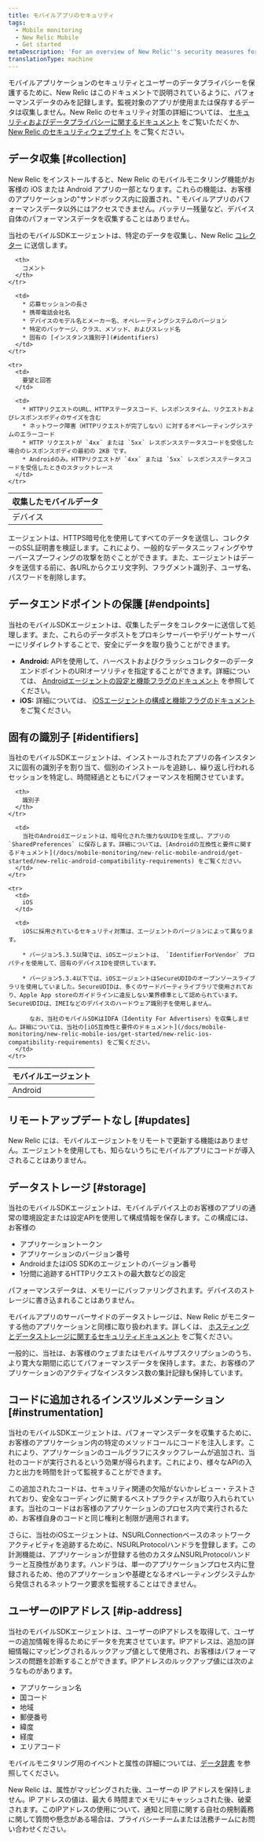 ```yaml
---
title: モバイルアプリのセキュリティ
tags:
  - Mobile monitoring
  - New Relic Mobile
  - Get started
metaDescription: 'For an overview of New Relic''s security measures for mobile applications, start here.'
translationType: machine
---
```


モバイルアプリケーションのセキュリティとユーザーのデータプライバシーを保護するために、New Relic はこのドキュメントで説明されているように、パフォーマンスデータのみを記録します。監視対象のアプリが使用または保存するデータは収集しません。New Relic のセキュリティ対策の詳細については、 [セキュリティおよびデータプライバシーに関するドキュメント](/docs/security/new-relic-security/data-privacy/data-privacy-new-relic) をご覧いただくか、 [New Relic のセキュリティウェブサイト](https://newrelic.com/security) をご覧ください。

## データ収集 [#collection]

New Relic をインストールすると、New Relic のモバイルモニタリング機能がお客様の iOS または Android アプリの一部となります。これらの機能は、お客様のアプリケーションの"サンドボックス内に設置され、" モバイルアプリのパフォーマンスデータ以外にはアクセスできません。バッテリー残量など、デバイス自体のパフォーマンスデータを収集することはありません。

当社のモバイルSDKエージェントは、特定のデータを収集し、New Relic [コレクター](/docs/using-new-relic/welcome-new-relic/getting-started/glossary#collector) に送信します。

<table>
  <thead>
    <tr>
      <th style={{ width: "200px" }}>
        収集したモバイルデータ
      </th>

      <th>
        コメント
      </th>
    </tr>
  </thead>

  <tbody>
    <tr>
      <td>
        デバイス
      </td>

      <td>
        * 応募セッションの長さ
        * 携帯電話会社名
        * デバイスのモデル名とメーカー名、オペレーティングシステムのバージョン
        * 特定のパッケージ、クラス、メソッド、およびスレッド名
        * 固有の [インスタンス識別子](#identifiers)
      </td>
    </tr>

    <tr>
      <td>
        要望と回答
      </td>

      <td>
        * HTTPリクエストのURL、HTTPステータスコード、レスポンスタイム、リクエストおよびレスポンスボディのサイズを含む
        * ネットワーク障害（HTTPリクエストが完了しない）に対するオペレーティングシステムのエラーコード
        * HTTP リクエストが `4xx` または `5xx` レスポンスステータスコードを受信した場合のレスポンスボディの最初の 2KB です。
        * Androidのみ。HTTPリクエストが `4xx` または `5xx` レスポンスステータスコードを受信したときのスタックトレース
      </td>
    </tr>
  </tbody>
</table>

エージェントは、HTTPS暗号化を使用してすべてのデータを送信し、コレクターのSSL証明書を検証します。これにより、一般的なデータスニッフィングやサーバースプーフィングの攻撃を防ぐことができます。また、エージェントはデータを送信する前に、各URLからクエリ文字列、フラグメント識別子、ユーザ名、パスワードを削除します。

## データエンドポイントの保護 [#endpoints]

当社のモバイルSDKエージェントは、収集したデータをコレクターに送信して処理します。また、これらのデータポストをプロキシサーバーやデリゲートサーバーにリダイレクトすることで、安全にデータを取り扱うことができます。

* **Android:** APIを使用して、ハーベストおよびクラッシュコレクターのデータエンドポイントのURIオーソリティを指定することができます。詳細については、 [Androidエージェントの設定と機能フラグのドキュメント](/docs/mobile-monitoring/new-relic-mobile-android/api-guides/android-agent-configuration-feature-flags) を参照してください。
* **iOS:** 詳細については、 [iOSエージェントの構成と機能フラグのドキュメント](/docs/mobile-monitoring/new-relic-mobile-ios/api-guides/ios-agent-configuration-feature-flags) をご覧ください。

## 固有の識別子 [#identifiers]

当社のモバイルSDKエージェントは、インストールされたアプリの各インスタンスに固有の識別子を割り当て、個別のインストールを追跡し、繰り返し行われるセッションを特定し、時間経過とともにパフォーマンスを相関させています。

<table>
  <thead>
    <tr>
      <th style={{ width: "150px" }}>
        モバイルエージェント
      </th>

      <th>
        識別子
      </th>
    </tr>
  </thead>

  <tbody>
    <tr>
      <td>
        Android
      </td>

      <td>
        当社のAndroidエージェントは、暗号化された強力なUUIDを生成し、アプリの `SharedPreferences` に保存します。詳細については、[Androidの互換性と要件に関するドキュメント](/docs/mobile-monitoring/new-relic-mobile-android/get-started/new-relic-android-compatibility-requirements) をご覧ください。
      </td>
    </tr>

    <tr>
      <td>
        iOS
      </td>

      <td>
        iOSに採用されているセキュリティ対策は、エージェントのバージョンによって異なります。

        * バージョン5.3.5以降では、iOSエージェントは、 `IdentifierForVendor` プロパティを使用して、固有のデバイスIDを提供しています。

        * バージョン5.3.4以下では、iOSエージェントはSecureUDIDのオープンソースライブラリを使用していました。SecureUDIDは、多くのサードパーティライブラリで使用されており、Apple App storeのガイドラインに違反しない業界標準として認められています。SecureUDIDは、IMEIなどのデバイスのハードウェア識別子を使用しません。

          なお、当社のモバイルSDKはIDFA（Identity For Advertisers）を収集しません。詳細については、当社の[iOS互換性と要件のドキュメント](/docs/mobile-monitoring/new-relic-mobile-ios/get-started/new-relic-ios-compatibility-requirements) をご覧ください。
      </td>
    </tr>
  </tbody>
</table>

## リモートアップデートなし [#updates]

New Relic には、モバイルエージェントをリモートで更新する機能はありません。エージェントを使用しても、知らないうちにモバイルアプリにコードが導入されることはありません。

## データストレージ [#storage]

当社のモバイルSDKエージェントは、モバイルデバイス上のお客様のアプリの通常の環境設定または設定APIを使用して構成情報を保存します。この構成には、お客様の

* アプリケーショントークン
* アプリケーションのバージョン番号
* AndroidまたはiOS SDKのエージェントのバージョン番号
* 1分間に追跡するHTTPリクエストの最大数などの設定

パフォーマンスデータは、メモリーにバッファリングされます。デバイスのストレージに書き込まれることはありません。

モバイルアプリのサーバーサイドのデータストレージは、New Relic がモニターする他のアプリケーションと同様に取り扱われます。詳しくは、 [ホスティングとデータストレージに関するセキュリティドキュメント](/docs/security/new-relic-security/data-privacy/security-controls-privacy#Hosting_and_Data_Storage) をご覧ください。

一般的に、当社は、お客様のウェブまたはモバイルサブスクリプションのうち、より寛大な期間に応じてパフォーマンスデータを保持します。また、お客様のアプリケーションのアクティブなインスタンス数の集計記録も保持しています。

## コードに追加されるインスツルメンテーション [#instrumentation]

当社のモバイルSDKエージェントは、パフォーマンスデータを収集するために、お客様のアプリケーション内の特定のメソッドコールにコードを注入します。これにより、アプリケーションのコールグラフにスタックフレームが追加され、当社のコードが実行されるという効果が得られます。これにより、様々なAPIの入力と出力を時間を計って監視することができます。

この追加されたコードは、セキュリティ関連の欠陥がないかレビュー・テストされており、安全なコーディングに関するベストプラクティスが取り入れられています。当社のコードはお客様のアプリケーションのプロセス内で実行されるため、お客様自身のコードと同じ権利と制限が適用されます。

さらに、当社のiOSエージェントは、NSURLConnectionベースのネットワークアクティビティを追跡するために、NSURLProtocolハンドラを登録します。この計測機能は、アプリケーションが登録する他のカスタムNSURLProtocolハンドラーと互換性があります。ハンドラは、単一のアプリケーションプロセス内に登録されるため、他のアプリケーションや基礎となるオペレーティングシステムから発信されるネットワーク要求を監視することはできません。

## ユーザーのIPアドレス [#ip-address]

当社のモバイルSDKエージェントは、ユーザーのIPアドレスを取得して、ユーザーの追加情報を得るためにデータを充実させています。IPアドレスは、追加の詳細情報にマッピングされるルックアップ値として使用され、お客様はパフォーマンスの問題を診断することができます。IPアドレスのルックアップ値には次のようなものがあります。

* アプリケーション名
* 国コード
* 地域
* 郵便番号
* 緯度
* 経度
* エリアコード

モバイルモニタリング用のイベントと属性の詳細については、[データ辞書](/attribute-dictionary?attribute_name=&field_data_source_tid%5B%5D=8342) を参照してください。

New Relic は、属性がマッピングされた後、ユーザーの IP アドレスを保持しません。IP アドレスの値は、最大 6 時間までメモリにキャッシュされた後、破棄されます。このIPアドレスの使用について、通知と同意に関する自社の規制義務に関して質問や懸念がある場合は、プライバシーチームまたは法務チームにお問い合わせください。
